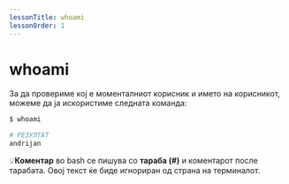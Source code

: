 ```yaml
---
lessonTitle: whoami
lessonOrder: 1
---
```


# whoami

За да провериме кој е моменталниот корисник и името на корисникот, можеме да ја искористиме следната команда:

```bash
$ whoami

# РЕЗУЛТАТ
andrijan
```

💡**Коментар** во bash се пишува со **тараба (#)** и коментарот после тарабата. Овој текст ќе биде игнориран од страна на терминалот.
